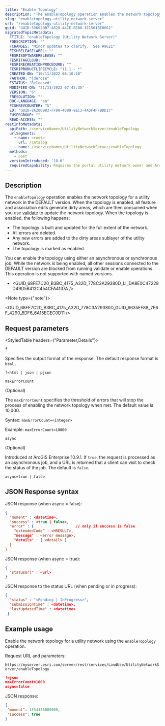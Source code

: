 ```yaml
---
title: "Enable Topology"
description: "The enableTopology operation enables the network topology for a utility network in the DEFAULT version."
slug: "enabletopology-utility-network-server"
url: "/enabletopology-utility-network-server"
guid: "GUID-50602BB7-A828-44CE-BE00-3E1561BE0662"
migratedTopicMetadata:
  FTITLE: "enableTopology (Utility Network Server)"
  FDESCRIPTION: ""
  FCHANGES: "Minor updates to clarify.  See #9621"
  FISHRELEASELABEL: ""
  FESRISOFTWARERELEASE: ""
  FESRITAGCLOUD: ""
  FESRIRECREATIONPROCEDURE: ""
  FESRIPRODUCTLIFECYCLE: "11.1 - *"
  CREATED-ON: "10/11/2022 08:10:10"
  FAUTHOR: "jderose"
  FSTATUS: "Released"
  MODIFIED-ON: "21/11/2022 07:45:35"
  VERSION: "6"
  FRESOLUTION: ""
  DOC-LANGUAGE: "en"
  FISHREVCOUNTER: "5"
  ED: "GUID-8A206983-FF9A-4089-9EC3-4ADF4FFBDD17"
  FUSERGROUP: ""
  READ-ACCESS: ""
restInfoMetadata:
  apiPath: /<serviceName>/UtilityNetworkServer/enableTopology
  urlSegments:
    - name: <root>
      url: /catalog
    - name: /<serviceName>/UtilityNetworkServer/enableTopology
  methods: 
    - post
  versionIntroduced: '10.6'
  requiredCapability: Requires the portal utility network owner and ArcGIS Advanced Editing user type extension license
---
```



## Description

The `enableTopology` operation enables the network topology for a utility network in the DEFAULT version. When the topology is enabled, all feature and association edits generate dirty areas, which are then consumed when you use [validate](/validatenetworktopology-utiility-network-server) to update the network topology. When the topology is enabled, the following happens:

-   The topology is built and updated for the full extent of the network.
-   All errors are deleted.
-   Any new errors are added to the dirty areas sublayer of the utility network.
-   The topology is marked as enabled.

You can enable the topology using either an asynchronous or synchronous job. While the network is being enabled, all other sessions connected to the DEFAULT version are blocked from running validate or enable operations.  This operation is not supported with named versions.

-   <GUID_68FE7C20_B3BC_4175_A32D_778C3A29380D_LI_DA8E0C47228D49D5B412C454CFA4137A />

<Note type={"note"}>

<GUID_68FE7C20_B3BC_4175_A32D_778C3A29380D_GUID_6635EF88_7E6F_4290_8DF6_6A15ECEC0D11 />

</Note>

##  Request parameters 

<StyledTable headers={"Parameter,Details"}>

<StyledTableRow>

<StyledTableCell cellStyle="markdown">

`f` 

</StyledTableCell>

<StyledTableCell cellStyle="markdown">

Specifies the output format of the response. The default response format is `html` .

```
f=html | json | pjson
```

</StyledTableCell>

</StyledTableRow>

<StyledTableRow>

<StyledTableCell cellStyle="markdown">

`maxErrorCount`

(Optional) 

</StyledTableCell>

<StyledTableCell cellStyle="markdown">

The `maxErrorCount` specifies the threshold of errors that will stop the process of enabling the network topology when met. The default value is 10,000. 

Syntax: `maxErrorCount=<integer>` 

Example: `maxErrorCount=10000` 

</StyledTableCell>

</StyledTableRow>

<StyledTableRow>

<StyledTableCell cellStyle="markdown">

`async`

(Optional)  

</StyledTableCell>

<StyledTableCell cellStyle="markdown">

Introduced at ArcGIS Enterprise 10.9.1.  If `true`, the request is processed as an asynchronous job, and a URL is returned that a client can visit to check the status of the job. The default is `false`.

```
async=true | false
```


</StyledTableCell>

</StyledTableRow>

</StyledTable>

## JSON Response syntax

JSON response (when async = false):

```json
{
  "moment" : <datetime>,
  "success" : <true | false>,
  "error" : {                   // only if success is false
    "extendedCode” : <HRESULT>,
    "message" : <error message>,
    "details" : [ <detail> ]
  }
}

```

 

JSON response (when async = true):

```json
{
  "statusUrl" : <url>
}

```

 

JSON response to the status URL (when pending or in progress):

```json
{
  "status" : "<Pending | InProgress>",
  "submissionTime" : <datetime>,
  "lastUpdatedTime" : <datetime>
 }

```

 

## Example usage

Enable the network topology for a utility network using the `enableTopology` operation.

Request URL and parameters:

`https://myserver.esri.com/server/rest/services/LandUse/UtilityNetworkServer/enableTopology` 

```json
f=json
maxErrorCount=1000
async=false

```

 

JSON response:

```json
{
 "moment": 1554336000000,
 "success": true
}
```

 
